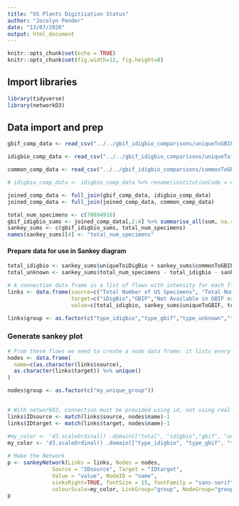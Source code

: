 ```yaml
---
title: "US Plants Digitization Status"
author: "Jocelyn Pender"
date: "13/07/2020"
output: html_document
---
```


```r
knitr::opts_chunk$set(echo = TRUE)
knitr::opts_chunk$set(fig.width=12, fig.height=8) 
```

## Import libraries

```r
library(tidyverse)
library(networkD3)
```


## Data import and prep

```r

gbif_comp_data <- read_csv("../../gbif_idigbio_comparisons/uniqueToGBIF.csv/cleaned_part-00000-152c3e61-8f99-4970-8ed6-3e86eb524027-c000-csv.csv")

idigbio_comp_data <- read_csv("../../gbif_idigbio_comparisons/uniqueToiDigBio.csv/cleaned_part-00000-d4581e18-be6d-4c43-9f99-8d2643a24e9f-c000-csv.csv")

common_comp_data <- read_csv("../../gbif_idigbio_comparisons/commonToGBIFiDigBio.csv/cleaned_part-00000-cf004e35-1fdf-4f98-b9a4-8f8ba5879b1c-c000-csv.csv")

# idigbio_comp_data <- idigbio_comp_data %>% rename(institutionCode = or_institutionCode)

joined_comp_data <- full_join(gbif_comp_data, idigbio_comp_data)
joined_comp_data <- full_join(joined_comp_data, common_comp_data)
```

```r
total_num_specimens <- c(78694916)
gbif_idigbio_sums <- joined_comp_data[,2:4] %>% summarise_all(sum, na.rm=TRUE)
sankey_sums <- c(gbif_idigbio_sums, total_num_specimens)
names(sankey_sums)[4] <- "total_num_specimens"
```

#### Prepare data for use in Sankey diagram

```r
total_idigbio <- sankey_sums$uniqueToiDigBio + sankey_sums$commonToGBIFiDigBio
total_unknown <- sankey_sums$total_num_specimens - total_idigbio - sankey_sums$uniqueToGBIF

# A connection data frame is a list of flows with intensity for each flow
links <- data.frame(source=c("Total Number of US Specimens", "Total Number of US Specimens", "Total Number of US Specimens", "iDigBio"),
                    target=c("iDigBio","GBIF","Not Available in GBIF or iDigBio","GBIF"),
                    value=c(total_idigbio, sankey_sums$uniqueToGBIF, total_unknown, sankey_sums$uniqueToiDigBio))

links$group <- as.factor(c("type_idigbio","type_gbif","type_unknown","type_gbif"))

```

### Generate sankey plot

```r
# From these flows we need to create a node data frame: it lists every entities involved in the flow
nodes <- data.frame(
  name=c(as.character(links$source), 
  as.character(links$target)) %>% unique()
)

nodes$group <- as.factor(c("my_unique_group"))

 
# With networkD3, connection must be provided using id, not using real name like in the links dataframe.. So we need to reformat it.
links$IDsource <- match(links$source, nodes$name)-1 
links$IDtarget <- match(links$target, nodes$name)-1
 
#my_color <- 'd3.scaleOrdinal() .domain(["total", "idigbio","gbif", "unknown"]) .range(["blue", "blue" , "blue", "red"])'
my_color <- 'd3.scaleOrdinal() .domain(["type_idigbio", "type_gbif", "type_unknown"]) .range(["steelblue", "#69b3a2", "#f0c546", "grey"])'

# Make the Network
p <- sankeyNetwork(Links = links, Nodes = nodes,
              Source = "IDsource", Target = "IDtarget",
              Value = "value", NodeID = "name", 
              sinksRight=TRUE, fontSize = 15, fontFamily = "sans-serif",
              colourScale=my_color, LinkGroup="group", NodeGroup="group")
p

```


